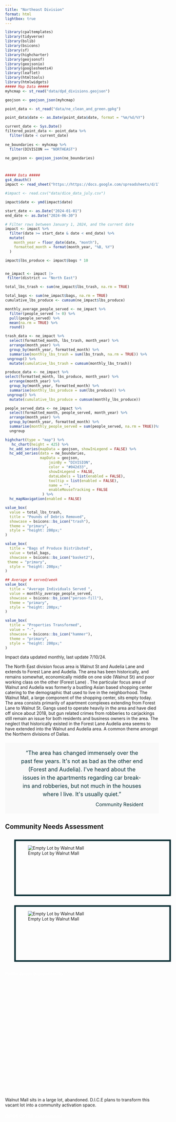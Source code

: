 ```yaml
---
title: "Northeast Division"
format: html
lightbox: true
---
```


```r
library(cpaltemplates)
library(tidyverse)
library(bslib)
library(bsicons)
library(sf)
library(highcharter)
library(geojsonsf)
library(geojsonio)
library(googlesheets4)
library(leaflet)
library(htmltools)
library(htmlwidgets)
##### Map Data #####
myhcmap <- st_read("data/dpd_divisions.geojson")

geojson <- geojson_json(myhcmap)

point_data <- st_read("data/ne_clean_and_green.gpkg")

point_data$date <- as.Date(point_data$date, format = "%m/%d/%Y")

current_date <- Sys.Date()
filtered_point_data <- point_data %>%
  filter(date < current_date)
  
ne_boundaries <- myhcmap %>% 
  filter(DIVISION == "NORTHEAST")

ne_geojson <- geojson_json(ne_boundaries)



##### Data #####
gs4_deauth()
impact <- read_sheet("https://https://docs.google.com/spreadsheets/d/1TInROva7mCNM7qvTA-6GFrkA4zIHcYNpy2eGhsgyg-8/edit?gid=0#gid=0")

#impact <- read.csv("data/dice_data_july.csv")

impact$date <- ymd(impact$date)

start_date <- as.Date("2024-01-01")
end_date <- as.Date("2024-06-30")

# Filter rows between January 1, 2024, and the current date
impact <- impact %>%
  filter(date >= start_date & date < end_date) %>%
  mutate(
    month_year = floor_date(date, "month"),
    formatted_month = format(month_year, "%B, %Y")
  )

impact$lbs_produce <- impact$bags * 10


ne_impact <- impact |>
 filter(district == "North East")

total_lbs_trash <- sum(ne_impact$lbs_trash, na.rm = TRUE)

total_bags <- sum(ne_impact$bags, na.rm = TRUE)
cumulative_lbs_produce <- cumsum(ne_impact$lbs_produce)

monthly_average_people_served <- ne_impact %>%
  filter(people_served != 0) %>%
  pull(people_served) %>%
  mean(na.rm = TRUE) %>%
  round()

trash_data <- ne_impact %>%
  select(formatted_month, lbs_trash, month_year) %>%
  arrange(month_year) %>%
  group_by(month_year, formatted_month) %>%
  summarise(monthly_lbs_trash = sum(lbs_trash, na.rm = TRUE)) %>%
 ungroup() %>%
  mutate(cumulative_lbs_trash = cumsum(monthly_lbs_trash))

produce_data <- ne_impact %>%
select(formatted_month, lbs_produce, month_year) %>%
  arrange(month_year) %>%
  group_by(month_year, formatted_month) %>%
  summarise(monthly_lbs_produce = sum(lbs_produce)) %>%
 ungroup() %>%  
  mutate(cumulative_lbs_produce = cumsum(monthly_lbs_produce))

people_served_data <- ne_impact %>%
  select(formatted_month, people_served, month_year) %>%
  arrange(month_year) %>%
  group_by(month_year, formatted_month) %>%
  summarise(monthly_people_served = sum(people_served, na.rm = TRUE))%>%
  ungroup
```

```{=html}
<style>
h5 {
        color: #FFFFFF;
        height: 10%
}
/* Image Sizing */
   
  .small-image {
    max-height: 50px; /* Adjust the maximum height as needed */
  }
  
  .medium-image {
    max-height: 250px; /* Adjust the maximum height as needed */
  }
  
  .pt-image {
    height: 100%; 
    width: 100%; 
    object-fit: cover;
  }
  
  .hidden {
    display: none;
  }
  
/* Image Borders and Formatting */
  
  .container {
    display: flex;
    justify-content: center; /* Center horizontally */
    align-items: center;     /* Center vertically */
    margin-right: 130px;
    margin-left: -60px;
    }
    
  .pt-container {
    position: relative;
    display: grid;
    border: 5px solid #042d33;
    padding: 0px;
    width: 100%;  /* Set the desired width */
    height: 175px;
    margin: 30px;
    overflow: hidden;
    }   

  .main-image-container {
    position: relative;
    display: inline-block;
    border: 5px solid #042d33;
    padding: 5px;
    margin: 20px;
    transition: transform 0.3s ease-in-out; /* Smooth transition */
  }

/* Image Effects */
  
  .main-image-container:hover {
    transform: scale(1.10); /* Slightly increase size on hover */
  }
  
  .tooltip {
   visibility: hidden;
   background-color: black;
   color: #fff;
   text-align: center;
   border-radius: 5px;
   padding: 5px;
   position: absolute;
   z-index: 1;
   bottom: 100%; /* Position above the container */
   left: 50%;
   transform: translateX(-50%);
   opacity: 0;
   transition: opacity 0.3s ease-in-out;
   white-space: nowrap;
  }

  .main-image-container:hover .tooltip {
    visibility: visible;
    opacity: 1;
  }  
  
  .image-label {
    position: absolute;
    top: 80px;
    left: 0;
    width: 100%;
    text-align: center;
    font-weight: bold;
    color: #042d33;
    font-size: 12px;
    background-color: white;
  }
  
/* Formatting for Quotations */  

  .long-quote-container {
    width: 100%; 
  }
  .quote-container {
    width: 100%; 
    height: 80%
  }
  .small-quote-container {
    width: 100%; 
    height: 45%
  }
.quote-container p, .long-quote-container p, .small-quote-container p {
    margin: 0; /* Removes default paragraph margin */
    padding: 0;
    line-height: 1.5;
  }
.quote-container, .long-quote-container, .small-quote-container {
    border: none;
    outline: none;
    margin: 20px auto; /* Centers the container and maintains margin on the top and bottom */
    padding: 20px 10%; /* 20px padding on top and bottom, 10% on left and right */
    background-color: #f9f9f9; /* Light grey background */
    font-size: 18px;
    color: #042d33; /* Dark grey text color */
    text-align: center;
    box-sizing: border-box; /* Includes padding in width calculation */
  }
.quote-container cite, .long-quote-container cite, .small-quote-container cite {
 display: block;
    margin-top: 10px;
    font-size: 16px;
    color: #042d33; /* Lighter grey for citation */
    text-align: right;
    font-style: normal; /* Overrides default italic style of cite */
  }

/* Figure Border and Formatting */
 
  .map-container, .graph-container {
      position: relative;
      display: inline-block;
      border: 5px solid #042d33;
      padding: 1px;
      margin: 25px;
      width: 400px;  /* Set the desired width */
      height: 515px; /* Set the desired height */
  }
    
</style>
```
::: grid
::: g-col-6
```r
highchart(type = "map") %>%
   hc_chart(height = 425) %>%
  hc_add_series(mapData = geojson, showInLegend = FALSE) %>%
  hc_add_series(data = ne_boundaries, 
                mapData = geojson, 
                    joinBy = "DIVISION", 
                    color = "#042d33", 
                    showInLegend = FALSE,
                    dataLabels = list(enabled = FALSE),
                    tooltip = list(enabled = FALSE),
                    name = "",
                    enableMouseTracking = FALSE
                 ) %>%
  hc_mapNavigation(enabled = FALSE)
```
:::

::: g-col-3
```r
value_box(
  value = total_lbs_trash,
  title = "Pounds of Debris Removed",
  showcase = bsicons::bs_icon("trash"),
  theme = "primary",
  style = "height: 200px;"
)
```

```r
value_box(
  title = "Bags of Produce Distributed",
  value = total_bags,
  showcase = bsicons::bs_icon("basket2"),
 theme = "primary",
  style = "height: 200px;"
)
```
:::

::: g-col-3
```r
## Average # served/week
value_box(
  title = "Average Individuals Served ",
  value = monthly_average_people_served,
  showcase = bsicons::bs_icon("person-fill"),
  theme = "primary",
  style = "height: 200px;"
)
```

```r
value_box(
  title = "Properties Transformed",
  value = "-",
  showcase = bsicons::bs_icon("hammer"),
  theme = "primary",
  style = "height: 200px;"
)
```
:::
:::
::: column-margin
Impact data updated monthly, last update 7/10/24. 
:::
::: grid
::: g-col-12
The North East division focus area is Walnut St and Audelia Lane and extends to Forest Lane and Audelia. The area has been historically, and remains somewhat, economically middle on one side (Walnut St)  and poor working class on the other (Forest Lane) . The particular focus area of Walnut and Audelia was formerly a bustling Asian based shopping center catering to the demographic that used to live in the neighborhood. The Walnut Mall, a large component of the shopping center, sits empty today. The area consists primarily of apartment complexes extending from Forest Lane to Walnut St. Gangs used to operate heavily in the area and have died off since about 2018, but gun related crimes from robberies to carjackings still remain an issue for both residents and business owners in the area. The neglect that historically existed in the Forest Lane Audelia area seems to have extended into the Walnut and Audelia area. A common theme amongst the Northern divisions of Dallas.
```{=html}
<blockquote class="long-quote-container">
    <p>“The area has changed immensely over the past few years. It's not as bad as the other end (Forest and Audelia). I've heard about the issues in the apartments regarding car break-ins and robberies, but not much in the houses where I live. It's usually quiet.”</p>
    <cite>Community Resident</cite>
    </blockquote>
```
:::
:::
::: grid
::: g-col-12
# Community Needs Assessment

:::
:::

::: grid
::: g-col-6
::: pt-container
![Empty Lot by Walnut Mall](media/blight/NE/walnut_mall_lot.png){group="Public Improvements"}
:::
::: pt-container
![Empty Lot by Walnut Mall](media/blight/NE/walnut_mall_lot_street_view.png){group="Public Improvements"}
:::
:::

::: g-col-1
:::

::: g-col-5
##### Public Space Improvements

Walnut Mall sits in a large lot, abandoned. D.I.C.E plans to transform this vacant lot into a community activation space. 
:::
:::

::: grid
::: g-col-5
##### OIPSS CPTED Assessments

```{=html}
<blockquote class="quote-container">
    <p>“ We’ve dealt with our own issues in regards to car break ins. It isn't frequent but it does happen, similar to what other apartments in the area. Our residents are pretty vigilant about reporting things and notifying us and or the police when things happen."" </p>
    <cite>Apartment Manager</cite>
    </blockquote>
```

:::

::: g-col-1
:::

::: g-col-6
This focus area is down the street from one of the most violent areas in Dallas, Forest lane and Audelia. Eight apartment complexes are within a quarter mile of the area, and are the site of car break-ins and robberies. Security improvements are necessarily to protect residents, as well as business owners.The Dallas Office of Integrated Public Safety Solutions (OIPSS) has been activated in the area to address inadequate property security. Crime Prevention Through Environmental Design (CPTED) Assessments have been conducted, and camera towers have been installed where needed. 
[Follow link for more information about CPTED work.](collaborators.html#Dallas-OIPSS)
:::
:::

::: grid
::: g-col-6
::: pt-container
![](media/blight/NE/bus_stop_1.png){.pt-image width="100%" group="Bus Stop"}
:::

::: pt-container
![](media/blight/NE/bus_stop_walnut_whisperinghills.png){.pt-image width="100%" group="Bus Stop"}
:::
:::

::: g-col-1
:::

::: g-col-5
##### Improved Bus Stops

Public transportation is essential to residents in the area. Despite this, seven bus stops within a quarter mile radius of Walnut St lack adequate shading or covering. This present a safety hazard for local commuters utilizing public transport in cases of inclement weather and high temperatures. 
:::
:::
# Urban Blight Abatement Initiatives

::: grid
::: g-col-12
### Cleaning and Greening {style="color: white"}
:::
:::
::: grid
::: g-col-12
```{=html}
<blockquote class="long-quote-container">
    <p>"I've determined my location has needed less and less attention on the trash pick up. The apartments have noticed the work we're doing and are making an effort to keep it clean"</p>
    <cite>Community Partner, July 2024</cite>
    </blockquote>
```
:::
:::

::: grid
::: g-col-6
```r
leaflet(data = filtered_point_data) %>%
  addTiles(urlTemplate = cpaltemplates::cpal_mapbox_color,
           attribution = cpaltemplates::cpal_leaflet) %>%
  addCircleMarkers(
    lng = ~st_coordinates(filtered_point_data)[,1],
    lat = ~st_coordinates(filtered_point_data)[,2],
    radius = 5,
    color = palette_cpal_main[6],
    fillOpacity = 0.5,
       label = ~paste("<b>Location:</b>", filtered_point_data$street_address) %>%
      lapply(htmltools::HTML)
    ) 
```
:::
::: g-col-6
```r
highchart() %>%
  hc_chart(type = "line", width = 400) %>%
  hc_xAxis(categories = trash_data$formatted_month) %>%
  hc_yAxis(min = 0) %>% 
  hc_add_series(data = trash_data$cumulative_lbs_trash, name = "Pounds", x = trash_data$formatted_month) %>%
  hc_title(text = "Pounds of Trash Collected by DICE") %>%
  hc_tooltip(pointFormat = "{series.name}: {point.y:.2f}") %>%
  hc_colors(palette_cpal_main) %>%
  hc_plotOptions(series = list(
    lineWidth = 4,  
    marker = list(
      enabled = TRUE,
      symbol = "circle", 
      radius = 6,         
      fillColor = NULL,   
      lineWidth = 2,
      lineColor = NULL    
    )
  )) %>%
  hc_legend(enabled = FALSE)
```
:::
:::

::: grid
::: g-col-12
Hover over map markers for address information.
:::
:::

::: grid
::: g-col-2
::: main-image-container
::: image-label
April
:::

![](media/cleaning/NE_4-13_before.jpg){.medium-image group="April"}

```{=html}
<div class="tooltip">Click to see more</div>
```
:::

::: g-col-1
::: col-md-1
![](media/cleaning/NE_4-13_after.jpg){.medium-image .hidden group="April"}
:::
:::
:::

::: g-col-2
::: main-image-container
::: image-label
May
:::

![](media/cleaning/NE_5-12_before.jpg){.medium-image group="May"}

```{=html}
<div class="tooltip">Click to see more</div>
```
:::

::: g-col-1
::: col-md-1
![](media/cleaning/NE_5-12_after.jpg){.small-image .hidden group="May"}
:::
:::
:::

::: g-col-2
::: main-image-container
::: image-label
June
:::

![](media/coming_soon.jpeg){.medium-image group="June"}

```{=html}
<div class="tooltip">Coming Soon</div>
```
:::
:::

::: g-col-2
::: main-image-container
::: image-label
July
:::

![](media/coming_soon.jpeg){.medium-image group="July"}

```{=html}
<div class="tooltip">Coming Soon</div>
```
:::
:::

::: g-col-2
::: main-image-container
::: image-label
August
:::

![](media/coming_soon.jpeg){.medium-image group="August"}

```{=html}
<div class="tooltip">Coming Soon</div>
```
:::
:::

::: g-col-2
::: main-image-container
::: image-label
September
:::

![](media/coming_soon.jpeg){.medium-image group="September"}

```{=html}
<div class="tooltip">Coming Soon</div>
```
:::
:::
:::

::: grid
::: g-col-2
::: main-image-container
::: image-label
October
:::

![](media/coming_soon.jpeg){.medium-image group="October"}

```{=html}
<div class="tooltip">Coming Soon</div>
```
:::
:::

::: g-col-2
::: main-image-container
::: image-label
November
:::

![](media/coming_soon.jpeg){.medium-image group="November"}

```{=html}
<div class="tooltip">Coming Soon</div>
```
:::
:::

::: g-col-2
::: main-image-container
::: image-label
December
:::

![](media/coming_soon.jpeg){.medium-image group="December"}

```{=html}
<div class="tooltip">Coming Soon</div>
```
:::
:::

::: g-col-2
::: main-image-container
::: image-label
January
:::

![](media/coming_soon.jpeg){.medium-image group="January"}

```{=html}
<div class="tooltip">Coming Soon</div>
```
:::
:::

::: g-col-2
::: main-image-container
::: image-label
February
:::

![](media/coming_soon.jpeg){.medium-image group="February"}

```{=html}
<div class="tooltip">Coming Soon</div>
```
:::
:::

::: g-col-2
::: main-image-container
::: image-label
March
:::

![](media/coming_soon.jpeg){.medium-image group="March"}

```{=html}
<div class="tooltip">Coming Soon</div>
```
:::
:::
:::

::: Grid
### Produce Drives {style="color: white"}
:::
::: grid
::: g-col-12
:::
:::
```{=html}
<blockquote class="long-quote-container">
    <p>"Most of the families I deal with could use food, groceries and consistent meals."</p>
    <cite>Local Apartment Manager</cite>
    </blockquote>
```
::: grid
::: g-col-6
```r
highchart() %>%
  hc_chart(type = "line", width = 500) %>%
  hc_xAxis(categories = produce_data$formatted_month) %>%
  hc_yAxis(min = 0) %>% 
  hc_add_series(data = produce_data$cumulative_lbs_produce, name = "Pounds", x = produce_data$formatted_month) %>%
  hc_title(text = "Pounds of Produce Distributed by DICE") %>%
  hc_tooltip(pointFormat = "{series.name}: {point.y:.2f}") %>%
  hc_colors(palette_cpal_main) %>%
  hc_plotOptions(series = list(
    lineWidth = 4,  
    marker = list(
      enabled = TRUE,
      symbol = "circle", 
      radius = 6,         
      fillColor = NULL,   
      lineWidth = 2,
      lineColor = NULL    
    )
  )) |> 
  hc_legend(enabled = FALSE)

```
:::

::: g-col-6
```r
highchart() %>%
  hc_chart(type = "line", width = 500) %>%
  hc_add_series(data = people_served_data$monthly_people_served, name = "Individuals", x =     people_served_data$formatted_month) %>%
  hc_yAxis(min = 0) %>% 
  hc_xAxis(categories = people_served_data$formatted_month) |> 
  hc_title(text = "Individuals Served by DICE") %>%
  hc_tooltip(pointFormat = "{series.name}: {point.y:.2f}") %>%
  hc_colors(palette_cpal_main) %>%
  hc_legend(align = 'center', verticalAlign = 'bottom', layout = 'horizontal') %>%
  hc_plotOptions(series = list(
    lineWidth = 4,  
    marker = list(
      enabled = TRUE,
      symbol = "circle", 
      radius = 4,         
      fillColor = NULL,   
      lineWidth = 4,
      lineColor = NULL    
    )
  )) |> 
  hc_legend(enabled = FALSE)

```
:::
:::


::: grid
::: g-col-2
::: main-image-container
::: image-label
April
:::

![](media/distribution/NE_4-27_distribution.jpg){group="April2"}

```{=html}
<div class="tooltip">Click to see more</div>
```
:::
:::

::: g-col-2
::: main-image-container
::: image-label
May
:::

![](media/distribution/NE_5-25_distribution.jpg){.medium-image group="May2"}

```{=html}
<div class="tooltip">Click to see more</div>
```
:::
:::

::: g-col-2
::: main-image-container
::: image-label
June
:::

![](media/coming_soon.jpeg){.medium-image group="June"}

```{=html}
<div class="tooltip">Coming Soon</div>
```
:::
:::

::: g-col-2
::: main-image-container
::: image-label
July
:::

![](media/coming_soon.jpeg){.medium-image group="July"}

```{=html}
<div class="tooltip">Coming Soon</div>
```
:::
:::

::: g-col-2
::: main-image-container
::: image-label
August
:::

![](media/coming_soon.jpeg){.medium-image group="August"}

```{=html}
<div class="tooltip">Coming Soon</div>
```
:::
:::

::: g-col-2
::: main-image-container
::: image-label
September
:::

![](media/coming_soon.jpeg){.medium-image group="September"}

```{=html}
<div class="tooltip">Coming Soon</div>
```
:::
:::
:::

::: grid
::: g-col-2
::: main-image-container
::: image-label
October
:::

![](media/coming_soon.jpeg){.medium-image group="October"}

```{=html}
<div class="tooltip">Coming Soon</div>
```
:::
:::

::: g-col-2
::: main-image-container
::: image-label
November
:::

![](media/coming_soon.jpeg){.medium-image group="November"}

```{=html}
<div class="tooltip">Coming Soon</div>
```
:::
:::

::: g-col-2
::: main-image-container
::: image-label
December
:::

![](media/coming_soon.jpeg){.medium-image group="December"}

```{=html}
<div class="tooltip">Coming Soon</div>
```
:::
:::

::: g-col-2
::: main-image-container
::: image-label
January
:::

![](media/coming_soon.jpeg){.medium-image group="January"}

```{=html}
<div class="tooltip">Coming Soon</div>
```
:::
:::

::: g-col-2
::: main-image-container
::: image-label
February
:::

![](media/coming_soon.jpeg){.medium-image group="February"}

```{=html}
<div class="tooltip">Coming Soon</div>
```
:::
:::

::: g-col-2
::: main-image-container
::: image-label
March
:::

![](media/coming_soon.jpeg){.medium-image group="March"}

```{=html}
<div class="tooltip">Coming Soon</div>
```
:::
:::
:::